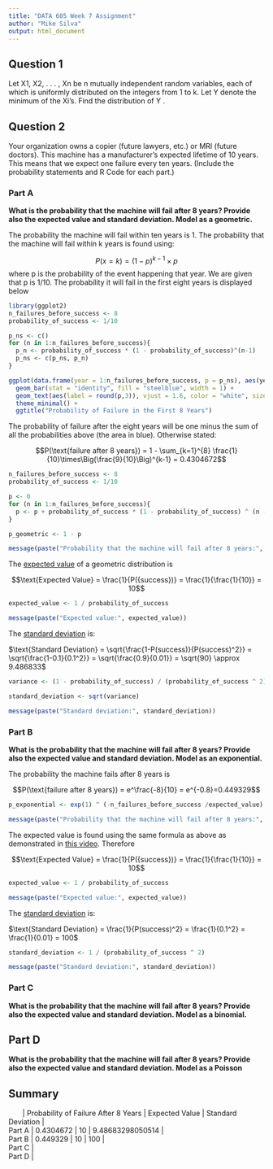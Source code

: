 ```yaml
---
title: "DATA 605 Week 7 Assignment"
author: "Mike Silva"
output: html_document
---
```


## Question 1

Let X1, X2, . . . , Xn be n mutually independent random variables, each of which is uniformly distributed on the integers from 1 to k. Let Y denote the minimum of the Xi’s. Find the distribution of Y .

## Question 2

Your organization owns a copier (future lawyers, etc.) or MRI (future doctors). This machine has a manufacturer’s expected lifetime of 10 years. This means that we expect one failure every ten years. (Include the probability statements and R Code for each part.)

### Part A

**What is the probability that the machine will fail after 8 years? Provide also the expected value and standard deviation. Model as a geometric.**

The probability the machine will fail within ten years is 1.  The probability that the machine will fail within k years is found using:

$$P(x=k) = (1-p)^{k-1} \times p$$
where p is the probability of the event happening that year.  We are given that p is 1/10.  The probability it will fail in the first eight years is displayed below

```r
library(ggplot2)
n_failures_before_success <- 8
probability_of_success <- 1/10

p_ns <- c()
for (n in 1:n_failures_before_success){
  p_n <- probability_of_success * (1 - probability_of_success)^(n-1)
  p_ns <- c(p_ns, p_n)
}

ggplot(data.frame(year = 1:n_failures_before_success, p = p_ns), aes(year,p)) + 
  geom_bar(stat = "identity", fill = "steelblue", width = 1) +
  geom_text(aes(label = round(p,3)), vjust = 1.6, color = "white", size = 3.5) +
  theme_minimal() +
  ggtitle("Probability of Failure in the First 8 Years")
```

The probability of failure after the eight years will be one minus the sum of all the probabilities above (the area in blue).  Otherwise stated:

$$P(\text{failure after 8 years}) = 1 - \sum_{k=1}^{8} \frac{1}{10}\times\Big(\frac{9}{10}\Big)^{k-1} = 0.4304672$$

```r
n_failures_before_success <- 8
probability_of_success <- 1/10

p <- 0
for (n in 1:n_failures_before_success){
  p <- p + probability_of_success * (1 - probability_of_success) ^ (n - 1)
}

p_geometric <- 1 - p

message(paste("Probability that the machine will fail after 8 years:", p_geometric))
```

The [expected value](https://math.stackexchange.com/questions/2368304/how-do-you-calculate-the-expected-value-of-geometric-distribution-without-diffre) of a geometric distribution is 

$$\text{Expected Value} = \frac{1}{P({success})} = \frac{1}{\frac{1}{10}} = 10$$

```r
expected_value <- 1 / probability_of_success

message(paste("Expected value:", expected_value))
```

The [standard deviation](https://www.youtube.com/watch?v=kDFiNt8nxSo) is:

$\text{Standard Deviation} = \sqrt{\frac{1-P(success)}{P(success)^2}} = \sqrt{\frac{1-0.1}{0.1^2}} = \sqrt{\frac{0.9}{0.01}} = \sqrt{90} \approx 9.486833$

```r
variance <- (1 - probability_of_success) / (probability_of_success ^ 2)

standard_deviation <- sqrt(variance)

message(paste("Standard deviation:", standard_deviation))
```

### Part B

**What is the probability that the machine will fail after 8 years? Provide also the expected value and standard deviation. Model as an exponential.** 

The probability the machine fails after 8 years is 

$$P(\text{failure after 8 years}) = e^\frac{-8}{10} = e^{-0.8}=0.449329$$

```r
p_exponential <- exp(1) ^ (-n_failures_before_success /expected_value)

message(paste("Probability that the machine will fail after 8 years:", p_exponential))
```

The expected value is found using the same formula as above as demonstrated in [this video](https://www.youtube.com/watch?v=GJ2klfD0Q3g). Therefore

$$\text{Expected Value} = \frac{1}{P({success})} = \frac{1}{\frac{1}{10}} = 10$$

```r
expected_value <- 1 / probability_of_success

message(paste("Expected value:", expected_value))
```

The [standard deviation](https://www.youtube.com/watch?v=GJ2klfD0Q3g) is:

$\text{Standard Deviation} = \frac{1}{P(success)^2} = \frac{1}{0.1^2} = \frac{1}{0.01} = 100$

```r
standard_deviation <- 1 / (probability_of_success ^ 2)

message(paste("Standard deviation:", standard_deviation))
```

### Part C

**What is the probability that the machine will fail after 8 years? Provide also the expected value and standard deviation. Model as a binomial.**



## Part D

**What is the probability that the machine will fail after 8 years? Provide also the expected value and standard deviation. Model as a Poisson**


## Summary

|        | Probability of Failure After 8 Years | Expected Value | Standard Deviation |
| Part A | 0.4304672                            | 10             | 9.48683298050514   |
| Part B | 0.449329                             | 10             | 100                |
| Part C |
| Part D |